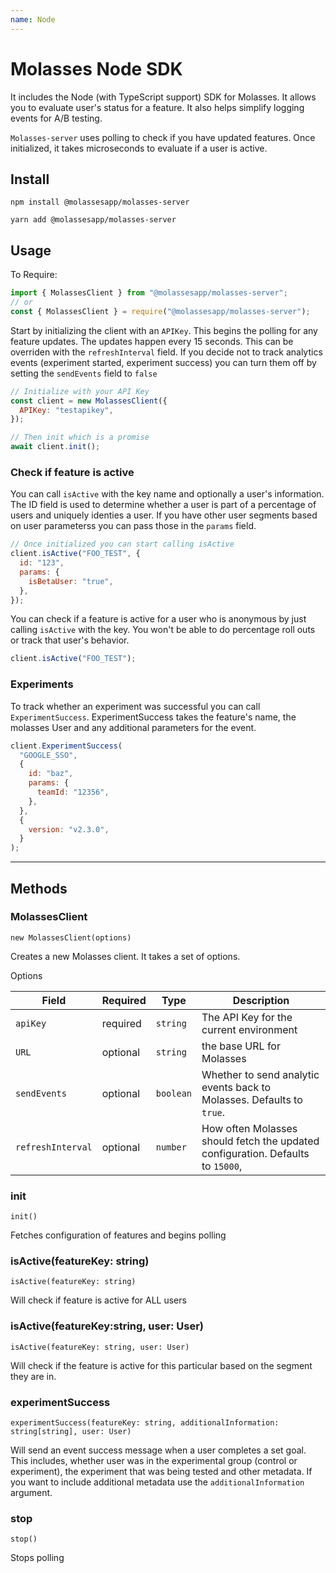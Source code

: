 ```yaml
---
name: Node
---
```



# Molasses Node SDK

It includes the Node (with TypeScript support) SDK for Molasses. It allows you to evaluate user's status for a feature. It also helps simplify logging events for A/B testing.

`Molasses-server` uses polling to check if you have updated features. Once initialized, it takes microseconds to evaluate if a user is active.

## Install

`npm install @molassesapp/molasses-server`

`yarn add @molassesapp/molasses-server`

## Usage

To Require:

```js
import { MolassesClient } from "@molassesapp/molasses-server";
// or
const { MolassesClient } = require("@molassesapp/molasses-server");
```

Start by initializing the client with an `APIKey`. This begins the polling for any feature updates. The updates happen every 15 seconds. This can be overriden with the `refreshInterval` field. If you decide not to track analytics events (experiment started, experiment success) you can turn them off by setting the `sendEvents` field to `false`

```js
// Initialize with your API Key
const client = new MolassesClient({
  APIKey: "testapikey",
});

// Then init which is a promise
await client.init();
```

### Check if feature is active

You can call `isActive` with the key name and optionally a user's information. The ID field is used to determine whether a user is part of a percentage of users and uniquely identies a user. If you have other user segments based on user parameterss you can pass those in the `params` field.

```js
// Once initialized you can start calling isActive
client.isActive("FOO_TEST", {
  id: "123",
  params: {
    isBetaUser: "true",
  },
});
```

You can check if a feature is active for a user who is anonymous by just calling `isActive` with the key. You won't be able to do percentage roll outs or track that user's behavior.

```js
client.isActive("FOO_TEST");
```

### Experiments

To track whether an experiment was successful you can call `ExperimentSuccess`. ExperimentSuccess takes the feature's name, the molasses User and any additional parameters for the event.

```js
client.ExperimentSuccess(
  "GOOGLE_SSO",
  {
    id: "baz",
    params: {
      teamId: "12356",
    },
  },
  {
    version: "v2.3.0",
  }
);
```

---

## Methods

### MolassesClient

`new MolassesClient(options)`

Creates a new Molasses client. It takes a set of options.

Options

| Field             | Required | Type      | Description                                                                     |
| ----------------- | -------- | --------- | ------------------------------------------------------------------------------- |
| `apiKey`          | required | `string`  | The API Key for the current environment                                         |
| `URL`             | optional | `string`  | the base URL for Molasses                                                       |
| `sendEvents`      | optional | `boolean` | Whether to send analytic events back to Molasses. Defaults to `true`.           |
| `refreshInterval` | optional | `number`  | How often Molasses should fetch the updated configuration. Defaults to `15000`, |

### init

`init()`

Fetches configuration of features and begins polling

### isActive(featureKey: string)

`isActive(featureKey: string)`

Will check if feature is active for ALL users

### isActive(featureKey:string, user: User)

`isActive(featureKey: string, user: User)`

Will check if the feature is active for this particular based on the segment they are in.

### experimentSuccess

`experimentSuccess(featureKey: string, additionalInformation: string[string], user: User)`

Will send an event success message when a user completes a set goal. This includes, whether user was in the experimental group (control or experiment), the experiment that was being tested and other metadata. If you want to include additional metadata use the `additionalInformation` argument.

### stop

`stop()`

Stops polling
